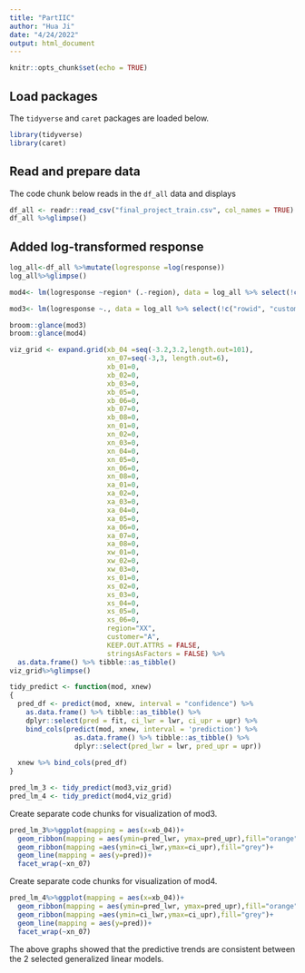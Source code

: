 ```yaml
---
title: "PartIIC"
author: "Hua Ji"
date: "4/24/2022"
output: html_document
---
```


```r
knitr::opts_chunk$set(echo = TRUE)
```

## Load packages
The `tidyverse` and `caret` packages are loaded below.

```r
library(tidyverse)
library(caret)
```

## Read and prepare data

The code chunk below reads in the `df_all` data and displays 

```r
df_all <- readr::read_csv("final_project_train.csv", col_names = TRUE)
df_all %>%glimpse()
```

## Added log-transformed response

```r
log_all<-df_all %>%mutate(logresponse =log(response))
log_all%>%glimpse()
```

```r
mod4<- lm(logresponse ~region* (.-region), data = log_all %>% select(!c("rowid", "customer", "response","outcome")))
```


```r
mod3<- lm(logresponse ~., data = log_all %>% select(!c("rowid", "customer", "response","outcome","region")))
```

```r
broom::glance(mod3)
broom::glance(mod4)
```

```r
viz_grid <- expand.grid(xb_04 =seq(-3.2,3.2,length.out=101),
                        xn_07=seq(-3,3, length.out=6),
                        xb_01=0,
                        xb_02=0,
                        xb_03=0,
                        xb_05=0,
                        xb_06=0,
                        xb_07=0,
                        xb_08=0,
                        xn_01=0,
                        xn_02=0,
                        xn_03=0,
                        xn_04=0,
                        xn_05=0,
                        xn_06=0,
                        xn_08=0,
                        xa_01=0,
                        xa_02=0,
                        xa_03=0,
                        xa_04=0,
                        xa_05=0,
                        xa_06=0,
                        xa_07=0,
                        xa_08=0,
                        xw_01=0,
                        xw_02=0,
                        xw_03=0,
                        xs_01=0,
                        xs_02=0,
                        xs_03=0,
                        xs_04=0,
                        xs_05=0,
                        xs_06=0,
                        region="XX",
                        customer="A",
                        KEEP.OUT.ATTRS = FALSE,
                        stringsAsFactors = FALSE) %>% 
  as.data.frame() %>% tibble::as_tibble()
viz_grid%>%glimpse()
```

```r
tidy_predict <- function(mod, xnew)
{
  pred_df <- predict(mod, xnew, interval = "confidence") %>% 
    as.data.frame() %>% tibble::as_tibble() %>% 
    dplyr::select(pred = fit, ci_lwr = lwr, ci_upr = upr) %>% 
    bind_cols(predict(mod, xnew, interval = 'prediction') %>% 
                as.data.frame() %>% tibble::as_tibble() %>% 
                dplyr::select(pred_lwr = lwr, pred_upr = upr))
  
  xnew %>% bind_cols(pred_df)
}
```

```r
pred_lm_3 <- tidy_predict(mod3,viz_grid)
pred_lm_4 <- tidy_predict(mod4,viz_grid)
```

Create separate code chunks for visualization of mod3. 
```r
pred_lm_3%>%ggplot(mapping = aes(x=xb_04))+
  geom_ribbon(mapping = aes(ymin=pred_lwr, ymax=pred_upr),fill="orange")+
  geom_ribbon(mapping =aes(ymin=ci_lwr,ymax=ci_upr),fill="grey")+
  geom_line(mapping = aes(y=pred))+
  facet_wrap(~xn_07)
```


Create separate code chunks for  visualization of mod4. 
```r
pred_lm_4%>%ggplot(mapping = aes(x=xb_04))+
  geom_ribbon(mapping = aes(ymin=pred_lwr, ymax=pred_upr),fill="orange")+
  geom_ribbon(mapping =aes(ymin=ci_lwr,ymax=ci_upr),fill="grey")+
  geom_line(mapping = aes(y=pred))+
  facet_wrap(~xn_07)
```

The above graphs showed that the predictive trends are consistent between the 2 selected generalized linear models.